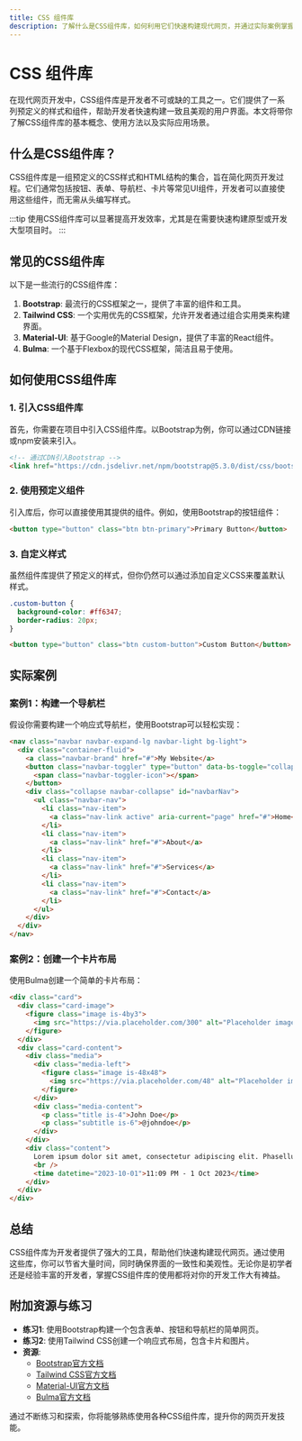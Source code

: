 ```yaml
---
title: CSS 组件库
description: 了解什么是CSS组件库，如何利用它们快速构建现代网页，并通过实际案例掌握其使用方法。
---
```


# CSS 组件库

在现代网页开发中，CSS组件库是开发者不可或缺的工具之一。它们提供了一系列预定义的样式和组件，帮助开发者快速构建一致且美观的用户界面。本文将带你了解CSS组件库的基本概念、使用方法以及实际应用场景。

## 什么是CSS组件库？

CSS组件库是一组预定义的CSS样式和HTML结构的集合，旨在简化网页开发过程。它们通常包括按钮、表单、导航栏、卡片等常见UI组件，开发者可以直接使用这些组件，而无需从头编写样式。

:::tip
使用CSS组件库可以显著提高开发效率，尤其是在需要快速构建原型或开发大型项目时。
:::

## 常见的CSS组件库

以下是一些流行的CSS组件库：

1. **Bootstrap**: 最流行的CSS框架之一，提供了丰富的组件和工具。
2. **Tailwind CSS**: 一个实用优先的CSS框架，允许开发者通过组合实用类来构建界面。
3. **Material-UI**: 基于Google的Material Design，提供了丰富的React组件。
4. **Bulma**: 一个基于Flexbox的现代CSS框架，简洁且易于使用。

## 如何使用CSS组件库

### 1. 引入CSS组件库

首先，你需要在项目中引入CSS组件库。以Bootstrap为例，你可以通过CDN链接或npm安装来引入。

```html
<!-- 通过CDN引入Bootstrap -->
<link href="https://cdn.jsdelivr.net/npm/bootstrap@5.3.0/dist/css/bootstrap.min.css" rel="stylesheet" />
```

### 2. 使用预定义组件

引入库后，你可以直接使用其提供的组件。例如，使用Bootstrap的按钮组件：

```html
<button type="button" class="btn btn-primary">Primary Button</button>
```

### 3. 自定义样式

虽然组件库提供了预定义的样式，但你仍然可以通过添加自定义CSS来覆盖默认样式。

```css
.custom-button {
  background-color: #ff6347;
  border-radius: 20px;
}
```

```html
<button type="button" class="btn custom-button">Custom Button</button>
```

## 实际案例

### 案例1：构建一个导航栏

假设你需要构建一个响应式导航栏，使用Bootstrap可以轻松实现：

```html
<nav class="navbar navbar-expand-lg navbar-light bg-light">
  <div class="container-fluid">
    <a class="navbar-brand" href="#">My Website</a>
    <button class="navbar-toggler" type="button" data-bs-toggle="collapse" data-bs-target="#navbarNav" aria-controls="navbarNav" aria-expanded="false" aria-label="Toggle navigation">
      <span class="navbar-toggler-icon"></span>
    </button>
    <div class="collapse navbar-collapse" id="navbarNav">
      <ul class="navbar-nav">
        <li class="nav-item">
          <a class="nav-link active" aria-current="page" href="#">Home</a>
        </li>
        <li class="nav-item">
          <a class="nav-link" href="#">About</a>
        </li>
        <li class="nav-item">
          <a class="nav-link" href="#">Services</a>
        </li>
        <li class="nav-item">
          <a class="nav-link" href="#">Contact</a>
        </li>
      </ul>
    </div>
  </div>
</nav>
```

### 案例2：创建一个卡片布局

使用Bulma创建一个简单的卡片布局：

```html
<div class="card">
  <div class="card-image">
    <figure class="image is-4by3">
      <img src="https://via.placeholder.com/300" alt="Placeholder image" />
    </figure>
  </div>
  <div class="card-content">
    <div class="media">
      <div class="media-left">
        <figure class="image is-48x48">
          <img src="https://via.placeholder.com/48" alt="Placeholder image" />
        </figure>
      </div>
      <div class="media-content">
        <p class="title is-4">John Doe</p>
        <p class="subtitle is-6">@johndoe</p>
      </div>
    </div>
    <div class="content">
      Lorem ipsum dolor sit amet, consectetur adipiscing elit. Phasellus nec iaculis mauris.
      <br />
      <time datetime="2023-10-01">11:09 PM - 1 Oct 2023</time>
    </div>
  </div>
</div>
```

## 总结

CSS组件库为开发者提供了强大的工具，帮助他们快速构建现代网页。通过使用这些库，你可以节省大量时间，同时确保界面的一致性和美观性。无论你是初学者还是经验丰富的开发者，掌握CSS组件库的使用都将对你的开发工作大有裨益。

## 附加资源与练习

- **练习1**: 使用Bootstrap构建一个包含表单、按钮和导航栏的简单网页。
- **练习2**: 使用Tailwind CSS创建一个响应式布局，包含卡片和图片。
- **资源**: 
  - [Bootstrap官方文档](https://getbootstrap.com/docs/5.3/getting-started/introduction/)
  - [Tailwind CSS官方文档](https://tailwindcss.com/docs)
  - [Material-UI官方文档](https://mui.com/material-ui/getting-started/overview/)
  - [Bulma官方文档](https://bulma.io/documentation/)

通过不断练习和探索，你将能够熟练使用各种CSS组件库，提升你的网页开发技能。